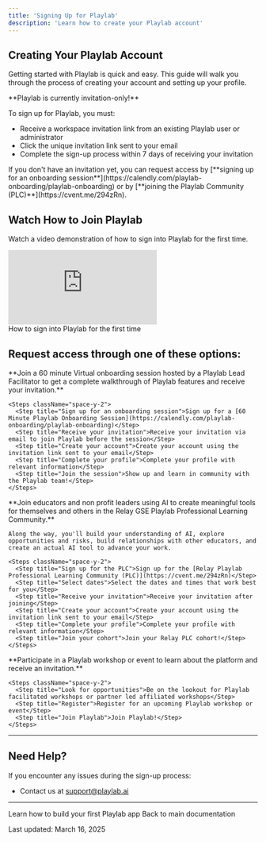 ```yaml
---
title: 'Signing Up for Playlab'
description: 'Learn how to create your Playlab account'
---
```


## <Icon icon="user-plus" size="24" className="inline-block align-text-bottom" /> Creating Your Playlab Account

Getting started with Playlab is quick and easy. This guide will walk you through the process of creating your account and setting up your profile.

<Warning>
  **Playlab is currently invitation-only!**  
  
  To sign up for Playlab, you must:
  
  * Receive a workspace invitation link from an existing Playlab user or administrator
  * Click the unique invitation link sent to your email
  * Complete the sign-up process within 7 days of receiving your invitation
</Warning>

<Info>
  If you don't have an invitation yet, you can request access by [**signing up for an onboarding session**](https://calendly.com/playlab-onboarding/playlab-onboarding) or by [**joining the Playlab Community (PLC)**](https://cvent.me/294zRn).
</Info>

## <Icon icon="video" size="24" className="inline-block align-text-bottom" /> Watch How to Join Playlab

Watch a video demonstration of how to sign into Playlab for the first time.

<Frame>
  <iframe 
    src="https://www.loom.com/embed/8226c2a3c7a14ffcab8dbf34f970edf9?sid=d50d4851-68b7-486c-9832-40c866d6e3c6" 
    frameborder="0" 
    webkitallowfullscreen 
    mozallowfullscreen 
    allowfullscreen 
    style={{ width: "100%", height: "400px" }}
  ></iframe>
  <figcaption>How to sign into Playlab for the first time</figcaption>
</Frame>

## <Icon icon="arrow-decision" size="24" className="inline-block align-text-bottom" /> Request access through one of these options:

<Tabs>
  <Tab title="Playlab 60 Minute Virtual Onboarding">
    **Join a 60 minute Virtual onboarding session hosted by a Playlab Lead Facilitator to get a complete walkthrough of Playlab features and receive your invitation.**
    
    <Steps className="space-y-2">
      <Step title="Sign up for an onboarding session">Sign up for a [60 Minute Playlab Onboarding Session](https://calendly.com/playlab-onboarding/playlab-onboarding)</Step>
      <Step title="Receive your invitation">Receive your invitation via email to join Playlab before the session</Step>
      <Step title="Create your account">Create your account using the invitation link sent to your email</Step>
      <Step title="Complete your profile">Complete your profile with relevant information</Step>
      <Step title="Join the session">Show up and learn in community with the Playlab team!</Step>
    </Steps>
  </Tab>
  
  <Tab title="Join the Relay Playlab PLC">
    **Join educators and non profit leaders using AI to create meaningful tools for themselves and others in the Relay GSE Playlab Professional Learning Community.**
    
    Along the way, you'll build your understanding of AI, explore opportunities and risks, build relationships with other educators, and create an actual AI tool to advance your work.
    
    <Steps className="space-y-2">
      <Step title="Sign up for the PLC">Sign up for the [Relay Playlab Professional Learning Community (PLC)](https://cvent.me/294zRn)</Step>
      <Step title="Select dates">Select the dates and times that work best for you</Step>
      <Step title="Receive your invitation">Receive your invitation after joining</Step>
      <Step title="Create your account">Create your account using the invitation link sent to your email</Step>
      <Step title="Complete your profile">Complete your profile with relevant information</Step>
      <Step title="Join your cohort">Join your Relay PLC cohort!</Step>
    </Steps>
  </Tab>
  
  <Tab title="Attend a Workshop or Event">
    **Participate in a Playlab workshop or event to learn about the platform and receive an invitation.**
    
    <Steps className="space-y-2">
      <Step title="Look for opportunities">Be on the lookout for Playlab facilitated workshops or partner led affiliated workshops</Step>
      <Step title="Register">Register for an upcoming Playlab workshop or event</Step>
      <Step title="Join Playlab">Join Playlab!</Step>
    </Steps>
  </Tab>
</Tabs>

---

## <Icon icon="bullhorn" size="24" className="inline-block align-text-bottom" /> Need Help?

If you encounter any issues during the sign-up process:
* Contact us at [support@playlab.ai](mailto:support@playlab.ai)

---

<CardGroup>
  <Card title="Creating a Playlab App" icon="cube" href="/getstarted/Creating a Playlab app" iconType="duotone">
    Learn how to build your first Playlab app
  </Card>
  <Card title="Home" icon="house" href="/getstarted/Getting Started" iconType="duotone">
    Back to main documentation
  </Card>
</CardGroup>

Last updated: March 16, 2025
